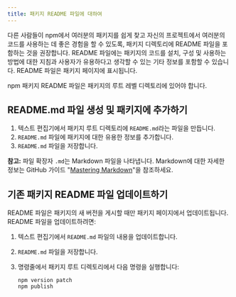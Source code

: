 ```yaml
---
title: 패키지 README 파일에 대하여
---
```


다른 사람들이 npm에서 여러분의 패키지를 쉽게 찾고 자신의 프로젝트에서 여러분의 코드를 사용하는 데 좋은 경험을 할 수 있도록, 패키지 디렉토리에 README 파일을 포함하는 것을 권장합니다. README 파일에는 패키지의 코드를 설치, 구성 및 사용하는 방법에 대한 지침과 사용자가 유용하다고 생각할 수 있는 기타 정보를 포함할 수 있습니다. README 파일은 패키지 페이지에 표시됩니다.

npm 패키지 README 파일은 패키지의 루트 레벨 디렉토리에 있어야 합니다.

## README.md 파일 생성 및 패키지에 추가하기

1. 텍스트 편집기에서 패키지 루트 디렉토리에 `README.md`라는 파일을 만듭니다.
2. `README.md` 파일에 패키지에 대한 유용한 정보를 추가합니다.
3. `README.md` 파일을 저장합니다.

<Note>

**참고:** 파일 확장자 `.md`는 Markdown 파일을 나타냅니다. Markdown에 대한 자세한 정보는 GitHub 가이드 "[Mastering Markdown](https://guides.github.com/features/mastering-markdown/#what)"을 참조하세요.

</Note>

## 기존 패키지 README 파일 업데이트하기

README 파일은 패키지의 새 버전을 게시할 때만 패키지 페이지에서 업데이트됩니다. README 파일을 업데이트하려면:

1. 텍스트 편집기에서 `README.md` 파일의 내용을 업데이트합니다.

2. `README.md` 파일을 저장합니다.

3. 명령줄에서 패키지 루트 디렉토리에서 다음 명령을 실행합니다:

   ```
   npm version patch
   npm publish
   ```

[markdown-link]: https://guides.github.com/features/mastering-markdown/#what
